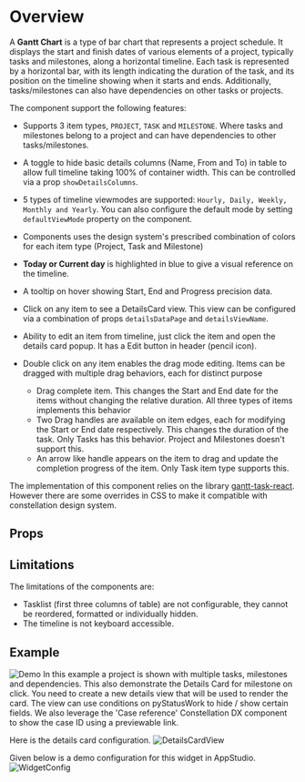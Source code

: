 
<Meta of={DemoStories} />

# Overview

A **Gantt Chart** is a type of bar chart that represents a project schedule. It displays the start and finish dates of various elements of a project, typically tasks and milestones, along a horizontal timeline. Each task is represented by a horizontal bar, with its length indicating the duration of the task, and its position on the timeline showing when it starts and ends.
Additionally, tasks/milestones can also have dependencies on other tasks or projects.

The component support the following features:

- Supports 3 item types, `PROJECT`, `TASK` and `MILESTONE`. Where tasks and milestones belong to a project and can have dependencies to other tasks/milestones.
- A toggle to hide basic details columns (Name, From and To) in table to allow full timeline taking 100% of container width. This can be controlled via a prop `showDetailsColumns`.
- 5 types of timeline viewmodes are supported: `Hourly, Daily, Weekly, Monthly and Yearly`. You can also configure the default mode by setting `defaultViewMode` property on the component.
- Components uses the design system's prescribed combination of colors for each item type (Project, Task and Milestone)
- **Today or Current day** is highlighted in blue to give a visual reference on the timeline.
- A tooltip on hover showing Start, End and Progress precision data.
- Click on any item to see a DetailsCard view. This view can be configured via a combination of props `detailsDataPage` and `detailsViewName`.
- Ability to edit an item from timeline, just click the item and open the details card popup. It has a Edit button in header (pencil icon).
- Double click on any item enables the drag mode editing. Items can be dragged with multiple drag behaviors, each for distinct purpose

  - Drag complete item. This changes the Start and End date for the items without changing the relative duration. All three types of items implements this behavior
  - Two Drag handles are available on item edges, each for modifying the Start or End date respectively. This changes the duration of the task. Only Tasks has this behavior. Project and Milestones doesn't support this.
  - An arrow like handle appears on the item to drag and update the completion progress of the item. Only Task item type supports this.

The implementation of this component relies on the library [gantt-task-react](https://github.com/MaTeMaTuK/gantt-task-react). However there are some overrides in CSS to make it compatible with constellation design system.

<Primary />

## Props

<Controls />

## Limitations

The limitations of the components are:

- Tasklist (first three columns of table) are not configurable, they cannot be reordered, formatted or individually hidden.
- The timeline is not keyboard accessible.

## Example

![Demo](Gantt_Demo.png)
In this example a project is shown with multiple tasks, milestones and dependencies. This also demonstrate the Details Card for milestone on click. You need to create a new details view that will be used to render the card. The view can use conditions on pyStatusWork to hide / show certain fields.
We also leverage the 'Case reference' Constellation DX component to show the case ID using a previewable link.

Here is the details card configuration.
![DetailsCardView](Gantt_DetailsCard.png)

Given below is a demo configuration for this widget in AppStudio.
![WidgetConfig](Gantt_Configuration.png)
